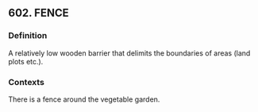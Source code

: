 ## 602. FENCE
### Definition
A relatively low wooden barrier that delimits the boundaries of areas (land plots etc.).

### Contexts
There is a fence around the vegetable garden.

